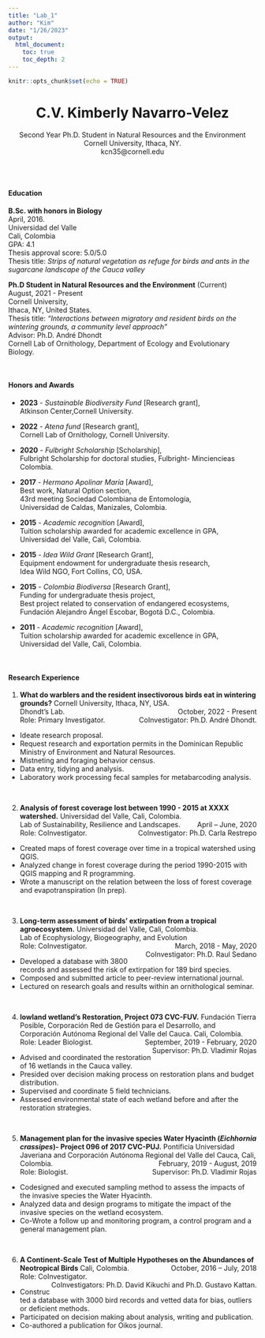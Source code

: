 ```yaml
---
title: "Lab_1"
author: "Kim"
date: "1/26/2023"
output:
  html_document: 
    toc: true
    toc_depth: 2
---
```


```r
knitr::opts_chunk$set(echo = TRUE)
```

<center>
# C.V. Kimberly Navarro-Velez
Second Year Ph.D. Student in Natural Resources and the Environment  
Cornell University, Ithaca, NY.  
kcn35@cornell.edu
</center>  

<br>
<br>  

#### Education  
**B.Sc. with honors in Biology**  
April, 2016.  
Universidad del Valle  
Cali, Colombia  
GPA: 4.1  
Thesis approval score: 5.0/5.0  
Thesis title: *Strips of natural vegetation as refuge for birds and ants in the sugarcane landscape of the Cauca valley*  

**Ph.D Student in Natural Resources and the Environment**	(Current)  	        
August, 2021 - Present  
Cornell University,   
Ithaca, NY, United States.  
Thesis title: *“Interactions between migratory and resident birds on the wintering grounds, a community level approach”*  
Advisor: Ph.D. André Dhondt    
Cornell Lab of Ornithology, Department of Ecology and Evolutionary Biology.  

<br>  

#### Honors and Awards  
* **2023** - *Sustainable Biodiversity Fund* [Research grant],  
  Atkinson Center,Cornell University.

* **2022** - *Atena fund* [Research grant],  
  Cornell Lab of Ornithology, Cornell University.  

* **2020** - *Fulbright Scholarship* [Scholarship],  
  Fulbright Scholarship for doctoral studies,
  Fulbright- Minciencieas Colombia.  

* **2017** - *Hermano Apolinar María* [Award],  
  Best work, Natural Option section,  
  43rd meeting Sociedad Colombiana de Entomología,  
  Universidad de Caldas, Manizales, Colombia.  

* **2015** - *Academic recognition* [Award],  
  Tuition scholarship awarded for academic excellence in GPA,  
  Universidad del Valle, Cali, Colombia.  

* **2015** - *Idea Wild Grant* [Research Grant],   
  Equipment endowment for undergraduate thesis research,  
  Idea Wild NGO, Fort Collins, CO, USA.  

* **2015** - *Colombia Biodiversa* [Research Grant],   
  Funding for undergraduate thesis project,  
  Best project related to conservation of endangered ecosystems,  
  Fundación Alejandro Ángel Escobar, Bogotá D.C., Colombia.  
  
* **2011** - *Academic recognition* [Award],  
  Tuition scholarship awarded for academic excellence in GPA,  
  Universidad del Valle, Cali, Colombia.  

<br>  

#### Research Experience  

1. **What do warblers and the resident insectivorous birds eat in wintering grounds?** Cornell University, Ithaca, NY, USA.  
Dhondt's Lab.                            [October, 2022 - Present]{style="float:right"}  
Role: Primary Investigator.              [CoInvestigator: Ph.D. André Dhondt.]{style="float:right"}  
* Ideate research proposal.  
* Request research and exportation permits in the Dominican Republic Ministry of Environment and Natural Resources.  
* Mistneting and foraging behavior census.  
* Data entry, tidying and analysis.  
* Laboratory work processing fecal samples for metabarcoding analysis.  

<br>  

2. **Analysis of forest coverage lost between 1990 - 2015 at XXXX watershed.** Universidad del Valle, Cali, Colombia.  
Lab of Sustainability, Resilience and Landscapes. 	 		[April – June, 2020]{style="float:right"}     
Role: CoInvestigator.  [CoInvestigator: Ph.D. Carla Restrepo]{style="float:right"}   

* Created maps of forest coverage over time in a tropical watershed using QGIS.  
* Analyzed change in forest coverage during the period 1990-2015 with QGIS mapping and R programming.  
* Wrote a manuscript on the relation between the loss of forest coverage and evapotranspiration (In prep).

<br>

3. **Long-term assessment of birds' extirpation from a tropical
agroecosystem.** Universidad del Valle, 
Cali, Colombia.  
Lab of Ecophysiology, Biogeography, and Evolution			[March, 2018 - May, 2020]{style="float:right"}  
Role: CoInvestigator.  [CoInvestigator: Ph.D. Raul Sedano]{style="float:right"}  

* Developed a database with 3800 records and assessed the risk of extirpation for 189 bird species.  
* Composed and submitted article to peer-review international journal.  
* Lectured on research goals and results within an ornithological seminar.  

<br>

4. **lowland wetland's Restoration, Project 073 CVC-FUV.** Fundación Tierra Posible, Corporación Red de Gestión para el Desarrollo, and Corporación Autónoma Regional del Valle del Cauca. Cali, Colombia. [September, 2019 - February, 2020]{style="float:right"}  
Role: Leader Biologist. [Supervisor: Ph.D. Vladimir Rojas]{style="float:right"}  

* Advised and coordinated the restoration of 16 wetlands in the Cauca valley.  
* Presided over decision making process on restoration plans and budget distribution. 
* Supervised and coordinate 5 field technicians.  
* Assessed environmental state of each wetland before and after the restoration strategies.  

<br>

5. **Management plan for the invasive species Water Hyacinth (*Eichhornia crassipes*)- Project 096 of 2017 CVC-PUJ.** Pontificia Universidad Javeriana and Corporación Autónoma Regional del Valle del Cauca, Cali, Colombia. [February, 2019 - August, 2019]{style="float:right"}   
Role: Biologist. [Supervisor: Ph.D. Vladimir Rojas]{style="float:right"}  

* Codesigned and executed sampling method to assess the impacts of the invasive species the Water Hyacinth.  
* Analyzed data and design programs to mitigate the impact of the invasive species on the wetland ecosystem.  
* Co-Wrote a follow up and monitoring program, a control program and a general management plan.  

<br>

6. **A Continent-Scale Test of Multiple Hypotheses on the Abundances of Neotropical Birds** Cali, Colombia.	   [October, 2016 – July, 2018]{style="float:right"}   
Role: CoInvestigator.  [CoInvestigators: Ph.D. David Kikuchi and Ph.D. Gustavo Kattan.]{style="float:right"}  
* Constructed a database with 3000 bird records and vetted data for bias, outliers or deficient methods.  
* Participated on decision making about analysis, writing and publication.  
* Co-authored a publication for Oikos journal.  

<br>


















